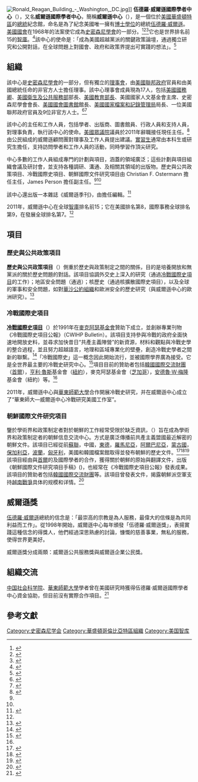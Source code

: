 {{Infobox organization
|name         = 伍德羅·威爾遜國際學者中心
|image        = 
|image_border =
|size         =
|caption      = 
|map          =
|msize        =
|mcaption     =
|abbreviation =
|established  = 1968
|extinction   =
|type         = 政府機關
|status       = 美國總統紀念館
|purpose      = 
|headquarters = 隆納·雷根大廈和國際貿易中心
|location     = 1300 Pennsylvania Avenue NW, Washington, D.C. 20007
|region_served =
|membership   =
|key_people   = [[約翰·凱瑞|約翰·凱瑞]]（理事）、[[阿恩·鄧肯|阿恩·鄧肯]]（理事）、{{link-en|湯瑪士·奈德斯|Thomas R. Nides}}（理事長）、[[詹姆斯·哈德利·貝靈頓|詹姆斯·哈德利·貝靈頓]]（理事）<ref>{{Cite web | url=http://www.wilsoncenter.org/leadership | title=''Leadership'' | publisher=伍德羅·威爾遜國際學者中心 | access-date=2014-04-04 | archive-url=https://web.archive.org/web/20140404124559/http://www.wilsoncenter.org/leadership | archive-date=2014-04-04 | dead-url=no }}</ref>
|leader_title = 理事長
|leader_name  = {{link-en|湯瑪士·奈德斯|Thomas R. Nides}}
|main_organ   =
|parent_organization = [[史密森尼學會|史密森尼學會]]
|affiliations = 
|num_staff    =
|num_volunteers =
|budget       =
|website      = http://www.wilsoncenter.org
|motto        = 
|remarks      =
}}

[[File:Ronald_Reagan_Building_-_Washington,_DC.jpg|thumbnail]]]]
'''伍德羅·威爾遜國際學者中心'''（{{lang-en|Woodrow Wilson International Center for Scholars}}），又名'''威爾遜國際學者中心'''，簡稱'''威爾遜中心'''（{{lang-en|Wilson Center}}），是一個位於[[美國|美國]][[華盛頓特區|華盛頓特區]]的[[美國總統|總統]]紀念館，命名是為了紀念美國唯一擁有[[博士學位|博士學位]]的總統[[伍德羅·威爾遜|伍德羅·威爾遜]]。[[美國國會|美國國會]]在1968年的法案使它成為[[史密森尼學會|史密森尼學會]]的一部分。<ref>{{Cite web | url=http://www.law.cornell.edu/uscode/text/20/80e | title=''20 U.S. Code § 80e - Congressional declaration of policy'' | publisher=Legal Information Institute,  Cornell Law School | access-date=2014-04-04 | archive-url=https://web.archive.org/web/20140407083437/http://www.law.cornell.edu/uscode/text/20/80e | archive-date=2014-04-07 | dead-url=no }}</ref><ref>{{Cite news | url=http://www.nytimes.com/1988/03/16/us/scholar-is-named-as-director-of-woodrow-wilson-center.html | title=''Washington Talk: The Smithsonian; A Very Rare Collection With a Rarer Mandate'' | author=Barbara Gamarekian | publisher=[[紐約時報|紐約時報]] | date=1988-09-23 | access-date=2014-04-04 | archive-url=https://web.archive.org/web/20140410185311/http://www.nytimes.com/1988/03/16/us/scholar-is-named-as-director-of-woodrow-wilson-center.html | archive-date=2014-04-10 | dead-url=no }}</ref><ref>{{Cite news | url=http://www.nytimes.com/1999/02/26/us/charles-blitzer-71-helped-to-create-the-woodrow-wilson-center.html | title=''Charles Blitzer, 71; Helped to Create the Woodrow Wilson Center'' | publisher=[[紐約時報|紐約時報]] | date=1999-02-26 | access-date=2014-04-04 | archive-url=https://web.archive.org/web/20140410193041/http://www.nytimes.com/1999/02/26/us/charles-blitzer-71-helped-to-create-the-woodrow-wilson-center.html | archive-date=2014-04-10 | dead-url=no }}</ref>它也是世界排名前15的[[智庫|智庫]]。<ref name="rank">{{Cite web|url=http://gotothinktank.com/dev1/wp-content/uploads/2013/07/2012_Global_Go_To_Think_Tank_Report_-_FINAL-1.28.13.pdf |format=PDF |title=''2012 Global Go To Think Tanks Report and Policy Advice'' |author=James G. McGann, Ph.D. |publisher=Think Tanks and Civil Societies Program, University of Pennsylvania |deadurl=yes |archiveurl=https://web.archive.org/web/20131014173421/http://gotothinktank.com/dev1/wp-content/uploads/2013/07/2012_Global_Go_To_Think_Tank_Report_-_FINAL-1.28.13.pdf |archivedate=2013-10-14 }}{{en}}</ref>該中心的使命是：「成為美國超越黨派的關鍵政策論壇，通過獨立研究和公開對話，在全球問題上對國會、政府和政策界提出可實踐的想法」。<ref>{{Cite web | url=http://www.wilsoncenter.org/mission-and-vision-statement | title=''Mission and Vision Statement'' | publisher=伍德羅·威爾遜國際學者中心 | access-date=2014-04-04 | archive-url=https://web.archive.org/web/20140404121651/http://www.wilsoncenter.org/mission-and-vision-statement | archive-date=2014-04-04 | dead-url=no }}</ref>

==組織==
該中心是[[史密森尼學會|史密森尼學會]]的一部分，但有獨立的[[理事會|理事會]]，由[[美國聯邦政府|美國聯邦政府]]官員和由美國總統任命的非官方人士擔任理事。該中心理事會成員現為17人，包括[[美國國務卿|美國國務卿]]、[[美國衛生及公共服務部|美國衛生及公共服務部]]部長、[[美國教育部長|美國教育部長]]、美國國家人文基金會主席、史密森尼學會會長、[[國會圖書館_(美國)|美國國會圖書館]]館長、[[國家檔案和記錄管理局|美國國家檔案和記錄管理局]]局長、一位美國聯邦政府官員及9位非官方人士。<ref>{{Cite web | url=http://www.gpo.gov/fdsys/pkg/STATUTE-104/pdf/STATUTE-104-Pg132.pdf | format=PDF | title=''Public Law 101-268'' | publisher=美國政府印刷局 | date=1990-04-09 | access-date=2014-04-04 | archive-url=https://web.archive.org/web/20140407075714/http://www.gpo.gov/fdsys/pkg/STATUTE-104/pdf/STATUTE-104-Pg132.pdf | archive-date=2014-04-07 | dead-url=no }}</ref><ref>{{Cite web | url=http://www.allgov.com/departments/independent-agencies/woodrow-wilson-international-center-for-scholars-wilson-center?agencyid=7280 | title=''Departments'' | publisher=AllGov.com | access-date=2014-04-04 | archive-url=https://web.archive.org/web/20140407072231/http://www.allgov.com/departments/independent-agencies/woodrow-wilson-international-center-for-scholars-wilson-center?agencyid=7280 | archive-date=2014-04-07 | dead-url=no }}</ref>

該中心的主任和工作人員，包括學者、出版商、圖書館員、行政人員和支持人員，對理事負責，執行該中心的使命。[[美國眾議院|美國眾議院]]議員{{link-en|
簡‧哈爾曼|Jane Harman}}於2011年辭職接任現任主任。<ref>{{Cite news | url=http://voices.washingtonpost.com/thefix/house/jane-harman-to-resign-from-con.html | title=''Jane Harman to resign from Congress'' | author=Chris Cillizza | date=2011-02-07 | publisher=[[華盛頓郵報|華盛頓郵報]] | access-date=2014-04-04 | archive-url=https://web.archive.org/web/20121010115040/http://voices.washingtonpost.com/thefix/house/jane-harman-to-resign-from-con.html | archive-date=2012-10-10 | dead-url=no }}</ref>由公民組成的威爾遜顧問團對理事及工作人員提出建議。[[實習生|實習生]]通常由本科生或研究生擔任，支持訪問學者和工作人員的活動，同時學習作頂尖研究。

中心多數的工作人員組成專門的計劃與項目，涵蓋的領域廣泛；這些計劃與項目組織會議及研討會，並支持各種調研、溝通、及相關其領域的出版物。歷史與公共政策項目、冷戰國際史項目、朝鮮國際文件研究項目由 Christian F. Ostermann 擔任主任，James Person 擔任副主任。<ref name="ahppp"/><ref name="cwihp"/>

該中心還出版一本雜誌《威爾遜季刊》，由{{link-en|史蒂芬·拉格菲尔德|Steven Lagerfeld}}擔任編輯。<ref>{{Cite web | url=http://www.wilsonquarterly.com/about | title=''About'' | publisher=Wilson Quarterly | access-date=2014-04-04 | archive-url=https://web.archive.org/web/20140325103307/http://www.wilsonquarterly.com/about | archive-date=2014-03-25 | dead-url=no }}</ref>

2011年，威爾遜中心在全球[[智庫|智庫]]排名前15；它在美國排名第8，國際事務全球排名第9，在發展全球排名第7。<ref name="rank"/>

==項目==
===歷史與公共政策項目===
'''歷史與公共政策項目'''（{{lang-en|History and Public Policy Program}}）側重於歷史與政策制定之間的關係，目的是培養開放和無黨派的關於歷史問題的對話。該項目協調外交史上深入的研究（通過[[冷戰國際史項目|冷戰國際史項目]]的工作）；地區安全問題（通過{{link-en|朝鮮國際文件研究項目|North Korea International Documentation Project}}）；核歷史（通過核擴散國際史項目），以及全球的軍事和安全問題，如對[[華沙公約組織|華沙公約組織]]和歐洲安全的歷史研究（與威爾遜中心的歐洲研究）。<ref name="ahppp">{{Cite web | url=http://www.wilsoncenter.org/about-history-and-public-policy-program | title=''About History and Public Policy Program'' | publisher=伍德羅·威爾遜國際學者中心 | access-date=2014-04-04 | archive-url=https://web.archive.org/web/20140407085846/http://www.wilsoncenter.org/about-history-and-public-policy-program | archive-date=2014-04-07 | dead-url=no }}</ref>

===冷戰國際史項目===
'''[[冷戰國際史項目|冷戰國際史項目]]'''（{{lang-en|The Cold War International History Project}}）於1991年在[[麥克阿瑟基金會|麥克阿瑟基金會]]贊助下成立，並創辦專業刊物《冷戰國際史項目公報》（CWIHP Bulletin）。該項目支持參與冷戰的政府全面快速地開放史料，並尋求加快昔日“共產主義陣營”的新資源，材料和觀點與冷戰史學的整合過程，並且努力超越語言，地理和區域專業化的壁壘，創造冷戰史學者之間新的聯繫。<ref name="cwihp">{{cite web | url=http://wilsoncenter.org/about-cwihp | title=''About The Cold War International History Project'' | publisher=伍德羅·威爾遜國際學者中心 | access-date=2014-04-04 | archive-url=https://web.archive.org/web/20140326071711/http://wilsoncenter.org/about-cwihp | archive-date=2014-03-26 | dead-url=no }}</ref>「冷戰國際史」這一概念因此開始流行，並被國際學界廣為接受。它是全世界最主要的冷戰史研究中心。<ref name="沈志華">{{cite web | url=http://www.aisixiang.com/data/34241.html | author=[[沈志華|沈志華]] | title=一個新的學術增長點——「冷戰國際史」海外研究狀況簡介 | access-date=2014-04-04 | archive-url=https://web.archive.org/web/20140729184928/http://www.aisixiang.com/data/34241.html | archive-date=2014-07-29 | dead-url=no }}</ref>項目目前的贊助者包括[[韓國國際交流財團|韓國國際交流財團]]（[[首爾|首爾]]），[[亨利·魯斯|亨利·魯斯]]基金會（[[紐約|紐約]]），麥克阿瑟基金會（[[芝加哥|芝加哥]]），[[安德魯·W·梅隆|安德魯·W·梅隆]]基金會（紐約）等。<ref name="cwihp"/>

2011年，威爾遜中心與[[華東師範大學|華東師範大學]]合作開展冷戰史研究，并在威爾遜中心成立了“華東師大—威爾遜中心冷戰研究美國工作室”。

===朝鮮國際文件研究項目===
鑒於學術界和政策制定者對於朝鮮的工作經常受限於缺乏資訊，'''{{link-en|朝鮮國際文件研究項目|North Korea International Documentation Project}}'''（{{lang-en|North Korea International Documentation Project}}）旨在成為學術界和政策制定者的朝鮮信息交流中心。方式是廣泛傳播前共產主義盟國最近解密的朝鮮文件。該項目已經從前[[蘇聯|蘇聯]]，中國，[[東德|東德]]，[[羅馬尼亞|羅馬尼亞]]，[[阿爾巴尼亞|阿爾巴尼亞]]，[[蒙古國|蒙古國]]，[[保加利亞|保加利亞]]，[[波蘭|波蘭]]，[[匈牙利|匈牙利]]，美國和韓國檔案館取得並發布朝鮮的歷史文件。<ref>{{cite web | url=http://news.yahoo.com/photos/1968-telegram-pyongyang-north-korea-released-wilson-center-photo-092108600.html | title=''In this 1968 telegram from Pyongyang, North Korea, released by the Wilson Center North Korea International Documentation Project | publisher=Associated Press | date=2013-04-10| accessdate=22 October 2013 | archive-url=https://web.archive.org/web/20131023073513/http://news.yahoo.com/photos/1968-telegram-pyongyang-north-korea-released-wilson-center-photo-092108600.html | archive-date=2013-10-23 | dead-url=no }}</ref><ref>{{cite web | url=http://www.nkeconwatch.com/category/organizaitons/north-korea-international-documentation-project-nkidp/ | title=''Archive for the ‘North Korea International Documentation Project (NKIDP)’ Category'' | publisher=North Korean Economy Watch | accessdate=18 September 2013 | archive-url=https://web.archive.org/web/20140227202258/http://www.nkeconwatch.com/category/organizaitons/north-korea-international-documentation-project-nkidp/ | archive-date=2014-02-27 | dead-url=no }}</ref><ref>{{cite web | url=http://hnn.us/article/134160 | title=''Wikileaks on North Korea Reveals Nothing New'' | publisher=History News Network | accessdate=22 October 2013 | author=Lerner,  Mitch | archive-url=https://web.archive.org/web/20131023061612/http://hnn.us/article/134160 | archive-date=2013-10-23 | dead-url=no }}</ref>該項目經由與[[首爾|首爾]]的{{link-en|朝鮮研究大學|University of North Korean Studies}}及國際學者的合作，獲得關於朝鮮的原始與翻譯文件，出版《朝鮮國際文件研究項目手稿》({{lang-en|NKIDP Working Paper}})，也經常在《冷戰國際史項目公報》發表成果。該項目的贊助者包括[[韓國國際交流財團|韓國國際交流財團]]等。該項目曾發表文件，揭露朝鮮派空軍支持[[越南戰爭|越南戰爭]]具体的规模和详情。<ref>{{Cite news | url=http://news.xinhuanet.com/world/2011-12/05/c_122377730.htm | title=美公開機密文件稱朝鮮曾為越南戰爭派空軍(圖) | date=2011年12月5日 | work=中新網 | publisher=新華網 | access-date=2014-04-04 | archive-url=https://web.archive.org/web/20120528191552/http://news.xinhuanet.com/world/2011-12/05/c_122377730.htm | archive-date=2012-05-28 | dead-url=no }}</ref>

==威爾遜獎==
[[伍德羅·威爾遜|伍德羅·威爾遜]]總統的信念是：「最崇高的宗教是為人服務，最偉大的信條是為共同利益而工作」。從1998年開始，威爾遜中心每年頒發「伍德羅·威爾遜獎」，表揚實踐這種信念的得獎人，他們經過深思熟慮的討論，慷慨的慈善事業，無私的服務，使得世界更美好。

威爾遜獎分成兩類：威爾遜公共服務獎與威爾遜企業公民獎。

== 組織交流 ==
[[中国社会科学院|中国社会科学院]]、[[華東師範大學|華東師範大學]]學者曾在美國研究時獲得伍德羅·威爾遜國際學者中心資金協助，但目前沒有實際合作項目。<ref>{{Cite web | url=http://bic.cass.cn/info/Arcitle_Show_AC_Info_Show.asp?ID=2420 | title=''Woodrow Wilson International Center for Scholars'' | publisher=中国社会科学院国际合作局 | deadurl=yes | archiveurl=https://web.archive.org/web/20140407084244/http://bic.cass.cn/info/Arcitle_Show_AC_Info_Show.asp?ID=2420 | archivedate=2014-04-07 }}</ref>

==參考文獻==
{{Reflist}}

{{史密森尼学会}}
{{Authority control}}
[[Category:史密森尼学会|Category:史密森尼学会]]
[[Category:華盛頓哥倫比亞特區組織|Category:華盛頓哥倫比亞特區組織]]
[[Category:美国智库|Category:美国智库]]